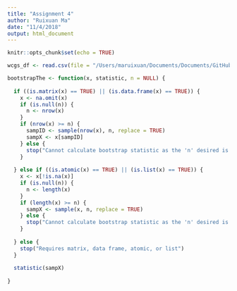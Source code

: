 ```yaml
---
title: "Assignment 4"
author: "Ruixuan Ma"
date: "11/4/2018"
output: html_document
---
```


```r
knitr::opts_chunk$set(echo = TRUE)
```

```r
wcgs_df <- read.csv(file = "/Users/maruixuan/Documents/Documents/GitHub/BST650_Bootstrap/wcgs.csv", header = TRUE, stringsAsFactors = FALSE)

bootstrapThe <- function(x, statistic, n = NULL) {
  
  if ((is.matrix(x) == TRUE) || (is.data.frame(x) == TRUE)) {
    x <- na.omit(x)
    if (is.null(n)) {
      n <- nrow(x)
    }
    if (nrow(x) >= n) { 
      sampID <- sample(nrow(x), n, replace = TRUE)
      sampX <- x[sampID]
    } else {
      stop("Cannot calculate bootstrap statistic as the 'n' desired is greater than the size of the data.")
    }
    
  } else if ((is.atomic(x) == TRUE) || (is.list(x) == TRUE)) {
    x <- x[!is.na(x)]
    if (is.null(n)) {
      n <- length(x)
    }
    if (length(x) >= n) {
      sampX <- sample(x, n, replace = TRUE)
    } else {
      stop("Cannot calculate bootstrap statistic as the 'n' desired is greater than the size of the data.")
    }
    
  } else {
    stop("Requires matrix, data frame, atomic, or list")
  }
  
  statistic(sampX)
  
}

```


